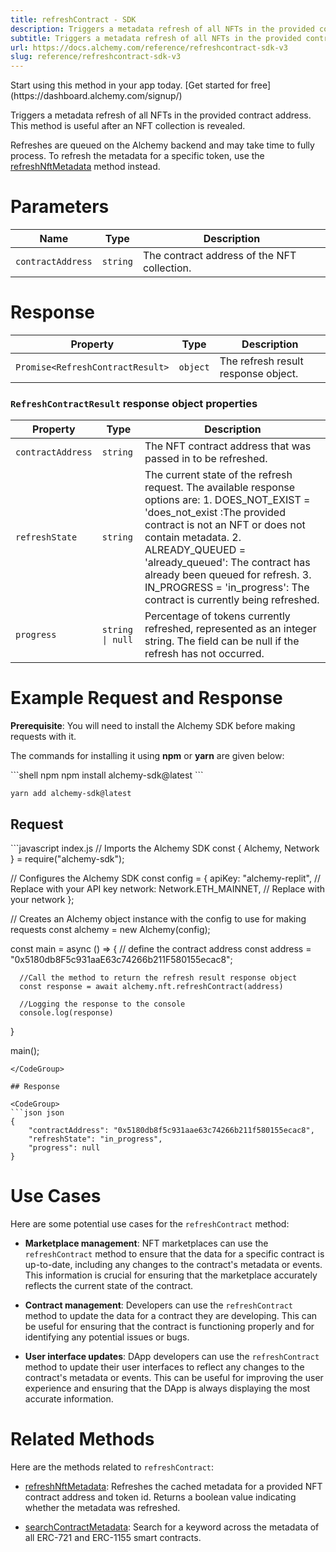 ```yaml
---
title: refreshContract - SDK
description: Triggers a metadata refresh of all NFTs in the provided contract address. This method is useful after an NFT collection is revealed.
subtitle: Triggers a metadata refresh of all NFTs in the provided contract address. This method is useful after an NFT collection is revealed.
url: https://docs.alchemy.com/reference/refreshcontract-sdk-v3
slug: reference/refreshcontract-sdk-v3
---
```


<Tip title="Don’t have an API key?" icon="star">
  Start using this method in your app today. [Get started for free](https://dashboard.alchemy.com/signup/)
</Tip>

Triggers a metadata refresh of all NFTs in the provided contract address. This method is useful after an NFT collection is revealed.

Refreshes are queued on the Alchemy backend and may take time to fully process. To refresh the metadata for a specific token, use the [refreshNftMetadata](/reference/sdk-refreshnftmetadata) method instead.

# Parameters

| Name              | Type     | Description                                 |
| ----------------- | -------- | ------------------------------------------- |
| `contractAddress` | `string` | The contract address of the NFT collection. |

# Response

| Property                         | Type     | Description                         |
| -------------------------------- | -------- | ----------------------------------- |
| `Promise<RefreshContractResult>` | `object` | The refresh result response object. |

### `RefreshContractResult` response object properties

| Property          | Type             | Description                                                                                                                                                                                                                                                                                                                                                     |
| ----------------- | ---------------- | --------------------------------------------------------------------------------------------------------------------------------------------------------------------------------------------------------------------------------------------------------------------------------------------------------------------------------------------------------------- |
| `contractAddress` | `string`         | The NFT contract address that was passed in to be refreshed.                                                                                                                                                                                                                                                                                                    |
| `refreshState`    | `string`         | The current state of the refresh request. The available response options are: 1. DOES\_NOT\_EXIST = 'does\_not\_exist :The provided contract is not an NFT or does not contain metadata. 2. ALREADY\_QUEUED = 'already\_queued': The contract has already been queued for refresh. 3. IN\_PROGRESS = 'in\_progress': The contract is currently being refreshed. |
| `progress`        | `string \| null` | Percentage of tokens currently refreshed, represented as an integer string. The field can be null if the refresh has not occurred.                                                                                                                                                                                                                              |

# Example Request and Response

**Prerequisite**: You will need to install the Alchemy SDK before making requests with it.

The commands for installing it using **npm** or **yarn** are given below:

<CodeGroup>
  ```shell npm
  npm install alchemy-sdk@latest
  ```

  ```shell yarn
  yarn add alchemy-sdk@latest
  ```
</CodeGroup>

## Request

<CodeGroup>
  ```javascript index.js
  // Imports the Alchemy SDK
  const { Alchemy, Network } = require("alchemy-sdk");

  // Configures the Alchemy SDK
  const config = {
      apiKey: "alchemy-replit", // Replace with your API key
      network: Network.ETH_MAINNET, // Replace with your network
  };

  // Creates an Alchemy object instance with the config to use for making requests
  const alchemy = new Alchemy(config);

  const main = async () => {
      // define the contract address
      const address = "0x5180db8F5c931aaE63c74266b211F580155ecac8";

      //Call the method to return the refresh result response object
      const response = await alchemy.nft.refreshContract(address)

      //Logging the response to the console
      console.log(response)
  }

  main();
  ```
</CodeGroup>

## Response

<CodeGroup>
  ```json json
  {
      "contractAddress": "0x5180db8f5c931aae63c74266b211f580155ecac8",
      "refreshState": "in_progress",
      "progress": null
  }
  ```
</CodeGroup>

# Use Cases

Here are some potential use cases for the `refreshContract` method:

* **Marketplace management**: NFT marketplaces can use the `refreshContract` method to ensure that the data for a specific contract is up-to-date, including any changes to the contract's metadata or events. This information is crucial for ensuring that the marketplace accurately reflects the current state of the contract.

* **Contract management**: Developers can use the `refreshContract` method to update the data for a contract they are developing. This can be useful for ensuring that the contract is functioning properly and for identifying any potential issues or bugs.

* **User interface updates**: DApp developers can use the `refreshContract` method to update their user interfaces to reflect any changes to the contract's metadata or events. This can be useful for improving the user experience and ensuring that the DApp is always displaying the most accurate information.

# Related Methods

Here are the methods related to `refreshContract`:

* [refreshNftMetadata](/reference/refreshnftmetadata-sdk): Refreshes the cached metadata for a provided NFT contract address and token id. Returns a boolean value indicating whether the metadata was refreshed.

* [searchContractMetadata](/reference/searchcontractmetadata-sdk): Search for a keyword across the metadata of all ERC-721 and ERC-1155 smart contracts.
